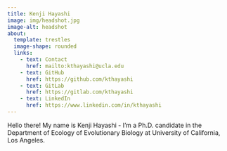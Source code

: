 ```yaml
---
title: Kenji Hayashi
image: img/headshot.jpg
image-alt: headshot
about:
  template: trestles
  image-shape: rounded
  links:
    - text: Contact
      href: mailto:kthayashi@ucla.edu
    - text: GitHub
      href: https://github.com/kthayashi
    - text: GitLab
      href: https://gitlab.com/kthayashi
    - text: LinkedIn
      href: https://www.linkedin.com/in/kthayashi
---
```


Hello there! My name is Kenji Hayashi - I'm a Ph.D. candidate in the Department of Ecology of Evolutionary Biology at University of California, Los Angeles.
